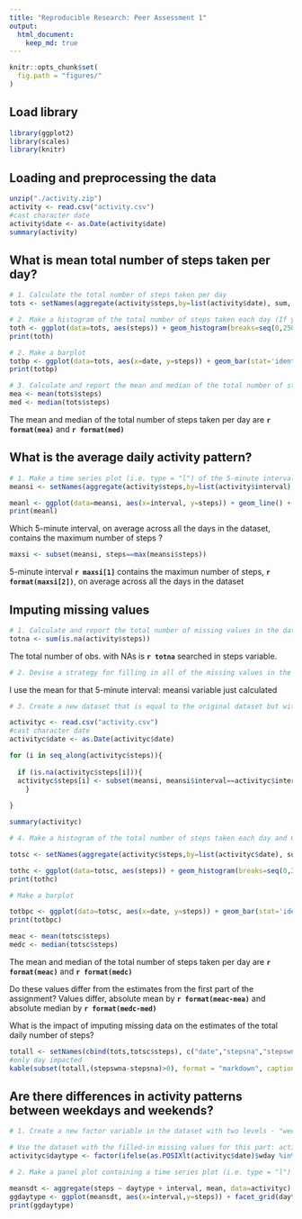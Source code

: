 ```yaml
---
title: "Reproducible Research: Peer Assessment 1"
output: 
  html_document:
    keep_md: true
---
```


```r
knitr::opts_chunk$set(
  fig.path = "figures/"
)
```

## Load library
```r
library(ggplot2)
library(scales)
library(knitr)
```

## Loading and preprocessing the data
```r
unzip("./activity.zip")
activity <- read.csv("activity.csv")
#cast character date
activity$date <- as.Date(activity$date)
summary(activity)
```


## What is mean total number of steps taken per day?

```r
# 1. Calculate the total number of steps taken per day
tots <- setNames(aggregate(activity$steps,by=list(activity$date), sum, na.rm =TRUE), c("date","steps"))
```

```r
# 2. Make a histogram of the total number of steps taken each day (If you do not understand the difference between a histogram and a barplot, research the difference between them.)
toth <- ggplot(data=tots, aes(steps)) + geom_histogram(breaks=seq(0,25000,by=5000), alpha=.5, col="white") + labs(title="Histogram: Total number steps per day") + geom_rug()
print(toth)
```

```r
# 2. Make a barplot
totbp <- ggplot(data=tots, aes(x=date, y=steps)) + geom_bar(stat='identity') + scale_x_date(date_breaks = '1 week') + theme(axis.text.x = element_text(angle=90, vjust=0.5)) + labs(title="Barplot: Total number steps by day")
print(totbp)
```

```r
# 3. Calculate and report the mean and median of the total number of steps taken per day
mea <- mean(tots$steps)
med <- median(tots$steps)
```
The mean and median of the total number of steps taken per day are **`r format(mea)`** and **`r format(med)`**


## What is the average daily activity pattern?
```r
# 1. Make a time series plot (i.e. type = "l") of the 5-minute interval (x-axis) and the average number of steps taken, averaged across all days (y-axis)
meansi <- setNames(aggregate(activity$steps,by=list(activity$interval), mean, na.rm =TRUE), c("interval","steps"))

meanl <- ggplot(data=meansi, aes(x=interval, y=steps)) + geom_line() +  labs(title="Average daily activity pattern")
print(meanl)
```

Which 5-minute interval, on average across all the days in the dataset, contains the maximum number of steps ?

```r
maxsi <- subset(meansi, steps==max(meansi$steps))

```
5-minute interval **`r maxsi[1]`** contains the maximun number of steps, **`r format(maxsi[2])`**, on average across all the days in the dataset


## Imputing missing values

```r
# 1. Calculate and report the total number of missing values in the dataset (i.e. the total number of rows with NAs)
totna <- sum(is.na(activity$steps))
```
The total number of obs. with NAs is **`r totna`** searched in steps variable.


```r
# 2. Devise a strategy for filling in all of the missing values in the dataset. The strategy does not need to be sophisticated. For example, you could use the mean/median for that day, or the mean for that 5-minute interval, etc.
```
I use the mean for that 5-minute interval: meansi variable just calculated

```r
# 3. Create a new dataset that is equal to the original dataset but with the missing data filled in.

activityc <- read.csv("activity.csv")
#cast character date
activityc$date <- as.Date(activityc$date)

for (i in seq_along(activityc$steps)){
  
  if (is.na(activityc$steps[i])){
  activityc$steps[i] <- subset(meansi, meansi$interval==activityc$interval[i])$steps
    }
  
}

summary(activityc)
```

```r
# 4. Make a histogram of the total number of steps taken each day and Calculate and report the mean and median total number of steps taken per day. Do these values differ from the estimates from the first part of the assignment? What is the impact of imputing missing data on the estimates of the total daily number of steps?

totsc <- setNames(aggregate(activityc$steps,by=list(activityc$date), sum), c("date","steps"))

tothc <- ggplot(data=totsc, aes(steps)) + geom_histogram(breaks=seq(0,25000,by=5000), alpha=.5, col="white") + labs(title="Histogram: Total number steps per day with imputed values") + geom_rug()
print(tothc)
```

```r
# Make a barplot

totbpc <- ggplot(data=totsc, aes(x=date, y=steps)) + geom_bar(stat='identity') + scale_x_date(date_breaks = '1 week') + theme(axis.text.x = element_text(angle=90, vjust=0.5)) + labs(title="Barplot: Total number steps by day with imputed values")
print(totbpc)
```

```r
meac <- mean(totsc$steps)
medc <- median(totsc$steps)
```
The mean and median of the total number of steps taken per day are **`r format(meac)`** and **`r format(medc)`**

Do these values differ from the estimates from the first part of the assignment?
Values differ, absolute mean by **`r format(meac-mea)`** and absolute median by **`r format(medc-med)`**

What is the impact of imputing missing data on the estimates of the total daily number of steps?

```r
totall <- setNames(cbind(tots,totsc$steps), c("date","stepsna","stepswna"))
#only day impacted 
kable(subset(totall,(stepswna-stepsna)>0), format = "markdown", caption="Days impacted by imputing missing data", col.names = c("date","total steps with NA","total steps after imputing missing data"))


```


## Are there differences in activity patterns between weekdays and weekends?

```r
# 1. Create a new factor variable in the dataset with two levels - "weekday" and "weekend" indicating whether a given date is a weekday or weekend day.

# Use the dataset with the filled-in missing values for this part: activityc
activityc$daytype <- factor(ifelse(as.POSIXlt(activityc$date)$wday %in% c(0,6),"weekend","weekday"))

```


```r
# 2. Make a panel plot containing a time series plot (i.e. type = "l") of the 5-minute interval (x-axis) and the average number of steps taken, averaged across all weekday days or weekend days (y-axis).

meansdt <- aggregate(steps ~ daytype + interval, mean, data=activityc)
ggdaytype <- ggplot(meansdt, aes(x=interval,y=steps)) + facet_grid(daytype ~ .) + geom_line() + labs (y="Number of steps")
print(ggdaytype)

```
